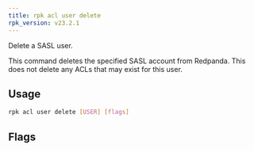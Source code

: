 ```yaml
---
title: rpk acl user delete
rpk_version: v23.2.1
---
```


<head>
  <meta name="title" content="rpk acl user delete | Redpanda Docs" />
  <meta name="description" content="rpk acl user delete" />
  <link rel="canonical" href="https://docs.redpanda.com/docs/reference/rpk/rpk-acl/rpk-acl-user-delete/" />
</head>

Delete a SASL user.

This command deletes the specified SASL account from Redpanda. This does not
delete any ACLs that may exist for this user.

## Usage

```bash
rpk acl user delete [USER] [flags]
```

## Flags

<!--
[cols=",,",]
|===
|*Value* |*Type* |*Description*

|-h, --help |- |Help for delete.

|--config |string |Redpanda or rpk config file; default search paths are
~/.config/rpk/rpk.yaml, $PWD, and /etc/redpanda/`redpanda.yaml`.

|-X, --config-opt |stringArray |Override rpk configuration settings; '-X
help' for detail or '-X list' for terser detail.

|--profile |string |rpk profile to use.

|-v, --verbose |- |Enable verbose logging.
|===

-->
